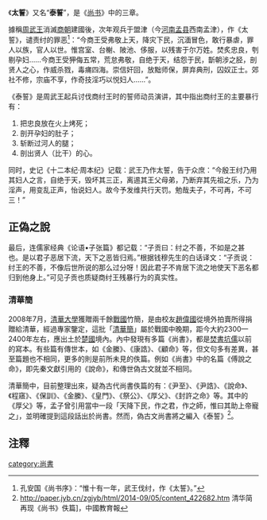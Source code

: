 《'''太誓'''》又名“'''泰誓'''”，是《[[尚书_(书籍)|尚书]]》中的三章。

據稱[[周武王|周武王]]消滅[[商朝|商朝]]建國後，次年观兵于盟津（今[[河南|河南]][[孟县|孟县]]西南孟津），作《太誓》，谴责纣的罪恶<ref>孔安国《尚书序》：“惟十有一年，武王伐纣，作《太誓》。”</ref>：“今商王受弗敬上天，降灾下民，沉湎冒色，敢行暴虐，罪人以族，官人以世。惟宫室、台榭、陂池、侈服，以残害于尔万姓。焚炙忠良，刳剔孕妇……今商王受狎侮五常，荒怠弗敬，自绝于天，结怨于民，斮朝涉之胫，剖贤人之心，作威杀戮，毒痡四海。崇信奸回，放黜师保，屏弃典刑，囚奴正士。郊社不修，宗庙不享，作奇技淫巧以悦妇人……”。

《泰誓》是周武王起兵讨伐商纣王时的誓师动员演讲，其中指出商纣王的主要暴行有：
#把忠良放在火上烤死；
#剖开孕妇的肚子；
#斩断过河人的腿；
#剖出贤人（比干）的心。

同时，史记《十二本纪·周本纪》记载：武王乃作太誓，告于众庶：“今殷王纣乃用其妇人之言，自绝于天，毁坏其三正，离逷其王父母弟，乃断弃其先祖之乐，乃为淫声，用变乱正声，怡说妇人。故今予发维共行天罚。勉哉夫子，不可再，不可三！”

{{or|上述两种《泰誓》的内容并不相同；《[[尚书_(书籍)|尚书]]》《泰誓》中的内容，和周武王的另一篇誓师动员演讲《'''牧誓'''》的内容也不同；《'''牧誓'''》中并无“烤死忠良”、“剖开孕妇肚子”之类的暴行记载。所以认为目前留存的今文《泰誓》系伪作：

首先，在周灭商的决定性战役--[[牧野之戰|牧野之戰]]打响前，[[周武王|周武王]]另一篇动员演讲《'''牧誓'''》的内容和《泰誓》完全不同：“……今商王受，惟妇言是用，昏弃厥肆祀，弗答；昏弃厥遗王父母弟，不迪；乃惟四方之多罪逋逃，是崇是长，是信是使，是以为大夫卿士，俾暴虐于百姓，以奸宄于商邑……”这里，商纣王所谓的暴行完全不见了，只剩下：
#听信女子（妲己）的意见；
#不关心祭祀鬼神、祖先；
#不重用贵族贤人比干、箕子等人；
#重用逃亡的罪人。
两篇性质类似的动员演讲，内容却如此相异，其中必有一篇伪作。}}

== 正偽之說 ==
{{or|其次，《泰誓》的真伪，历史上几乎已有定论。因[[秦始皇|秦始皇]][[焚书坑儒|焚书坑儒]]等原因，《尚书》其实已失传，经[[伏生|伏生]]传授（一说藏在壁中，一说凭记忆背诵）的《尚书》中并无《泰誓》；后来有所谓“河内女子献泰誓”的轶事，将其并入《尚书》之中。大儒[[马融|马融]]和[[孔颖达|孔颖达]]均对这篇《泰誓》的来历表示怀疑。

另外，有“《后汉书•献帝纪》道：‘宣帝泰和元年，河内女子有坏老子屋得古文泰誓三篇。’”的说法，但《后汉书》只有《后汉书•孝献帝纪》，且该篇中也并无“河内女子献书”的记载。同时，汉孝宣帝朝也并没有“泰和”的年号，甚至整个汉王朝都没有“泰和”年号。所以这个说法很不可信。}}

最后，连儒家经典《论语•子张篇》都记载：“子贡曰：纣之不善，不如是之甚也。是以君子恶居下流，天下之恶皆归焉。”根据钱穆先生的白话译文：“子贡说：纣王的不善，不像后世所说的那么过分呀！因此君子不肯居下流之地使天下恶名都归到他身上。”可见子贡也质疑商纣王残暴行为的真实性。

=== 清華簡 ===
{{main|清華簡}}
2008年7月，[[清華大學|清華大學]]獲贈兩千餘[[戰國時代|戰國]]竹簡，是由校友[[趙偉國|趙偉國]]從境外拍賣所得捐贈給清華，經過專家鑒定，這批「[[清華簡|清華簡]]」屬於戰國中晚期，距今大約2300—2400年左右，應出土於[[楚國|楚國]]境內。內中發現有多篇《尚書》，都是[[焚書坑儒|焚書坑儒]]以前的寫本。有些篇有傳世本，如《金縢》、《康誥》、《顧命》等，但文句多有差異，甚至篇題也不相同，更多的則是前所未見的佚篇。例如《尚書》中的名篇《傅說之命》，即先秦文獻引用的《說命》，和傳世偽古文就並不相同。

清華簡中，目前整理出來，疑為古代尚書佚篇的有：《尹至》、《尹誥》、《說命》、《程窹》、《保訓》、《金縢》、《皇門》、《祭公》、《厚父》、《封許之命》等。其中的《厚父》等，孟子曾引用當中一段「天降下民，作之君，作之師，惟曰其助上帝寵之」，並明確提到這段話出於尚書。然而，偽古文尚書將之編入《泰誓》<ref>http://paper.jyb.cn/zgjyb/html/2014-09/05/content_422682.htm {{Wayback|url=http://paper.jyb.cn/zgjyb/html/2014-09/05/content_422682.htm |date=20150414142943 }} 清华简再现《尚书》佚篇]，中國教育報</ref>。

== 注釋 ==
{{reflist}}
[[category:尚書|category:尚書]]